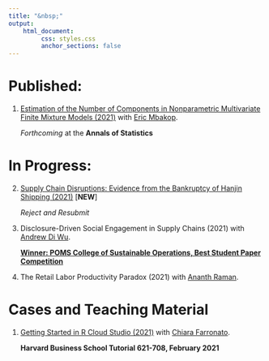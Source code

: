 ```yaml
---
title: "&nbsp;"
output: 
    html_document:
         css: styles.css
         anchor_sections: false
---
```


<!-- Global site tag (gtag.js) - Google Analytics -->
<script async src="https://www.googletagmanager.com/gtag/js?id=UA-165847699-1"></script>
<script>
  window.dataLayer = window.dataLayer || [];
  function gtag(){dataLayer.push(arguments);}
  gtag('js', new Date());

  gtag('config', 'UA-165847699-1');
</script>

<link rel="stylesheet" href="styles.css" type="text/css">

# Published:

1. [Estimation of the Number of Components in Nonparametric Multivariate Finite Mixture Models (2021)](https://www.dropbox.com/s/cxkmkbzp9b1azke/paper_draft_jun_2020.pdf?dl=0) with [Eric Mbakop](https://wpsites.ucalgary.ca/eric-mbakop/).

    *Forthcoming* at the  **Annals of Statistics** 
    
# In Progress:
    
2. [Supply Chain Disruptions: Evidence from the Bankruptcy of Hanjin Shipping (2021) ](https://papers.ssrn.com/sol3/papers.cfm?abstract_id=3293272) [**NEW**]
    
      *Reject and Resubmit* 
  
3. Disclosure-Driven Social Engagement in Supply Chains (2021) with [Andrew Di Wu](https://sites.google.com/site/diandrewwu/).
    
      **[Winner: POMS College of Sustainable Operations, Best Student Paper Competition](https://poms.org/colleges/csustops/)**
      
4. The Retail Labor Productivity Paradox (2021) with [Ananth Raman](https://www.hbs.edu/faculty/Pages/profile.aspx?facId=6534).



# Cases and Teaching Material

1. [Getting Started in R Cloud Studio (2021)](https://www.hbs.edu/faculty/Pages/item.aspx?num=59552) with [Chiara Farronato](https://www.hbs.edu/faculty/Pages/profile.aspx?facId=775022).

   **Harvard Business School Tutorial 621-708, February 2021**